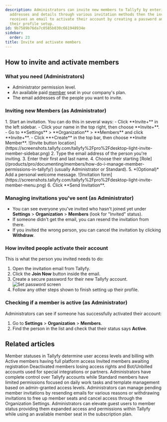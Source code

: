 ```yaml
---
description: Administrators can invite new members to Tallyfy by entering their email
  addresses and details through various invitation methods then the invited person
  receives an email to activate their account by creating a password and completing
  their profile setup.
id: 9b7589b76da7c0585b030c661948934e
sidebar:
  order: 23
title: Invite and activate members
---
```



## How to invite and activate members

### What you need (Administrators)
- Administrator permission level.
- An available paid [member](/products/pro/documenting/members/) seat in your company's plan.
- The email addresses of the people you want to invite.

### Inviting new Members (as Administrator)

<Steps>
1. Start an invitation. You can do this in several ways:
    - Click **Invite+** in the left sidebar.
    - Click your name in the top right, then choose **Invite+**.
    - Go to **Settings** > **Organization** > **Members** and click **Invite+**.
    - Click **+Create** in the top bar, then choose **Invite Member**.
   ![Invite button location](https://screenshots.tallyfy.com/tallyfy%2Fpro%2Fdesktop-light-invite-member-sidebar.png)
2. Type the email address of the person you're inviting.
3. Enter their first and last name.
4. Choose their starting [Role](/products/pro/documenting/members/how-do-i-manage-member-permissions-in-tallyfy/) (usually Administrator or Standard).
5. *(Optional)* Add a personal welcome message.
   ![Invitation form](https://screenshots.tallyfy.com/tallyfy%2Fpro%2Fdesktop-light-invite-member-menu.png)
6. Click **Send Invitation**.
</Steps>

### Managing invitations you've sent (as Administrator)
- You can see everyone you've invited who hasn't joined yet under **Settings** > **Organization** > **Members** (look for "Invited" status).
- If someone didn't get the email, you can resend the invitation from there.
- If you invited the wrong person, you can cancel the invitation by clicking **Withdraw**.

### How invited people activate their account

This is what the person you invited needs to do:
<Steps>
1. Open the invitation email from Tallyfy.
2. Click the **Join Now** button inside the email.
3. Create a secure password for their new Tallyfy account.
   ![Set password screen](https://screenshots.tallyfy.com/file-IH8Zof4MfQ.png)
4. Follow any other steps shown to finish setting up their profile.
</Steps>

### Checking if a member is active (as Administrator)
Administrators can see if someone has successfully activated their account:
<Steps>
1. Go to **Settings** > **Organization** > **Members**.
2. Find the person in the list and check that their status says **Active**.
</Steps>


## Related articles
<CardGrid>
<LinkTitleCard header="<b>Org Settings > Understanding Member Statuses</b>" href="/products/pro/settings/org-settings/understanding-member-statuses/" > Member statuses in Tallyfy determine user access levels and billing with Active members having full platform access Invited members awaiting registration Deactivated members losing access rights and Bot/Unbilled accounts used for special integrations or partners. </LinkTitleCard>
<LinkTitleCard header="<b>Members > Standard and Admin members</b>" href="/products/pro/documenting/members/standard-admin-members/" > Administrators have complete control over Tallyfy accounts while Standard members have limited permissions focused on daily work tasks and template management based on admin-granted access levels. </LinkTitleCard>
<LinkTitleCard header="<b>Members > Resending or withdrawing invites</b>" href="/products/pro/documenting/members/how-to-resend-or-withdraw-invites-in-tallyfy/" > Administrators can manage pending member invitations by resending emails for various reasons or withdrawing invitations to free up member seats and cancel access through the Organization Settings. </LinkTitleCard>
<LinkTitleCard header="<b>Guests > Convert a guest into a member</b>" href="/products/pro/documenting/guests/convert_guest_into_member/" > Administrators can elevate guest users to member status providing them expanded access and permissions within Tallyfy while using an available member seat in the subscription plan. </LinkTitleCard>
</CardGrid>